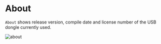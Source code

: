 # About

``About`` shows release version, compile date and license number of the USB dongle currently used.

![about](/about.png)